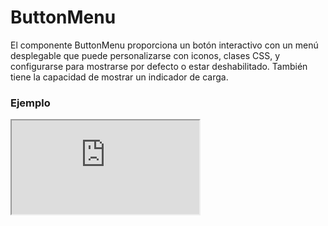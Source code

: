 
# ButtonMenu

El componente ButtonMenu proporciona un botón interactivo con un menú desplegable que puede personalizarse con iconos, clases CSS, y configurarse para mostrarse por defecto o estar deshabilitado. También tiene la capacidad de mostrar un indicador de carga.

### Ejemplo

<Iframe src="https://fenextjs-component-storybook.vercel.app/iframe.html?args=&id=header-buttonmenu--index&viewMode=story" />

### Importacion

Para importar el componente ButtonMenu, se puede hacer desde fenextjs

```tsx copy
import { ButtonMenu } from "fenextjs";
```

### Parametros

| Parametro | Tipo | Requerido | Default | Descripcion |
| --------- | ---- | --------- | ------- | ----------- |
| loader | boolean | no | false | Indica si el componente está en estado de carga, mostrando un indicador de carga (spinner) y deshabilitando su funcionalidad. |
| disabled | boolean | no | false | Desactiva el botón del menú. |
| defaultActive | boolean | no | true | Determina si el menú está activo por defecto o no. |
| target | string | no | 'fenext-btn-menu-checkbox' | ID objetivo del checkbox asociado al botón del menú. |
| className | string | no | '' | Clase CSS para personalizar el contenedor del menú. |
| classNameIcon | string | no | '' | Clase CSS para personalizar el icono del menú. |
| classNameIconBarClose | string | no | '' | Clase CSS para personalizar la barra de cierre del icono. |
| classNameContent | string | no | '' | Clase CSS para personalizar el contenido del menú desplegable. |

### Funcionalidad adicional

Este componente incluye un comportamiento reactivo que ajusta la visualización del menú en función del tamaño de la ventana del navegador.

| Propiedad | Uso | Descripcion |
| --- | --- | --- |
| defaultActive | Determina si el menú se muestra activo por defecto. | El menú se mostrará activado si el ancho de la ventana es mayor a 575px al cargar la página. |
| loader | Muestra un indicador de carga en lugar del contenido del menú. | Cuando 'loader' está en 'true', el componente muestra un spinner en lugar del contenido del menú. |

### Storybook

Para ver el storybook del componente lo puede hacer con este [link](https://fenextjs-component-storybook.vercel.app/?path=/story/header-buttonmenu--index)

### Usos

- Uso básico

```tsx copy
<ButtonMenu>Contenido del menú</ButtonMenu>
```

- Menú con estado de carga

```tsx copy
<ButtonMenu loader={true} />
```

- Menú deshabilitado

```tsx copy
<ButtonMenu disabled={true} />
```

- Menú con clases personalizadas

```tsx copy
<ButtonMenu className="mi-menu" classNameIcon="mi-icono" classNameContent="mi-contenido">Contenido</ButtonMenu>
```

